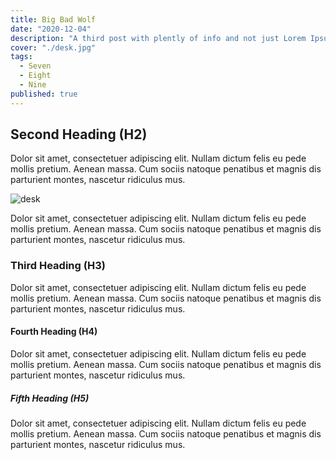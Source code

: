 ```yaml
---
title: Big Bad Wolf
date: "2020-12-04"
description: "A third post with plently of info and not just Lorem Ipsum over and over.."
cover: "./desk.jpg"
tags:
  - Seven
  - Eight
  - Nine
published: true
---
```


<h2 className="my-4 pt-2 mb:ml-4 text-4xl text-aux">Second Heading (H2)</h2>

<p className="py-2 mb:px-4">
  Dolor sit amet, consectetuer adipiscing elit. Nullam dictum felis eu pede
  mollis pretium. Aenean massa. Cum sociis natoque penatibus et magnis dis
  parturient montes, nascetur ridiculus mus.
</p>

<!-- ![Berserk](./berserk.jpg) -->

<div className="my-4 mb:pl-4 mb:pr-4">
  <img src="./desk.jpg" alt="desk" />
</div>

<p className="py-2 mb:px-4">
  Dolor sit amet, consectetuer adipiscing elit. Nullam dictum felis eu pede
  mollis pretium. Aenean massa. Cum sociis natoque penatibus et magnis dis
  parturient montes, nascetur ridiculus mus.
</p>

<h3 className="text-aux text-3xl mb:ml-4 my-4">Third Heading (H3)</h3>

<p className="py-2 mb:px-4">
  Dolor sit amet, consectetuer adipiscing elit. Nullam dictum felis eu pede
  mollis pretium. Aenean massa. Cum sociis natoque penatibus et magnis dis
  parturient montes, nascetur ridiculus mus.
</p>

<h4 className="text-aux text-2xl mb:ml-4 my-4">Fourth Heading (H4)</h4>

<p className="py-2 mb:px-4">
  Dolor sit amet, consectetuer adipiscing elit. Nullam dictum felis eu pede
  mollis pretium. Aenean massa. Cum sociis natoque penatibus et magnis dis
  parturient montes, nascetur ridiculus mus.
</p>

<h5 className="text-aux text-xl mb:ml-4 my-4">Fifth Heading (H5)</h5>

<p className="py-2 mb:px-4">
  Dolor sit amet, consectetuer adipiscing elit. Nullam dictum felis eu pede
  mollis pretium. Aenean massa. Cum sociis natoque penatibus et magnis dis
  parturient montes, nascetur ridiculus mus.
</p>
